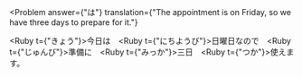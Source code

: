 
<Problem
  answer={"は"}
  translation={"The appointment is on Friday, so we have three days to prepare for it."}
>
  <Ruby t={"きょう"}>今日</Ruby><Hide>は</Hide>　<Ruby t={"にちようび"}>日曜日</Ruby>なので　<Ruby t={"じゅんび"}>準備</Ruby>に　<Ruby t={"みっか"}>三日</Ruby>　<Ruby t={"つか"}>使</Ruby>えます。
</Problem>